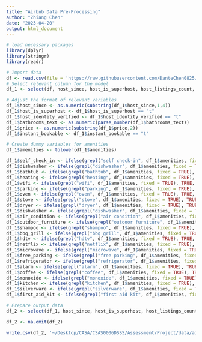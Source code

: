 ```yaml
---
title: "Airbnb Data Pre-Processing"
author: "Zhiang Chen"
date: "2023-04-20"
output: html_document
---
```


```r
# load necessary packages
library(dplyr)
library(stringr)
library(readr)
```

```r
# Import data
df <- read.csv(file = 'https://raw.githubusercontent.com/DanteChen0825/ChicagoAirbnb/main/data/raw_data_and_processing/Chicago_Airbnb_Listings_Raw.csv')
# Select relevant column for the model
df_1 <- select(df, host_since, host_is_superhost, host_listings_count,	host_identity_verified, neighbourhood_cleansed, latitude, longitude, property_type, room_type, accommodates, bathrooms_text, bedrooms, beds, amenities, price, minimum_nights, maximum_nights, availability_30, availability_60, availability_90, availability_365, number_of_reviews,number_of_reviews_ltm, number_of_reviews_l30d, review_scores_rating, review_scores_accuracy, review_scores_cleanliness, review_scores_checkin, review_scores_communication, review_scores_location, review_scores_value, instant_bookable, reviews_per_month)

# Adjust the format of relevant variables
df_1$host_since <- as.numeric(substring(df_1$host_since,1,4))
df_1$host_is_superhost <- df_1$host_is_superhost == "t"
df_1$host_identity_verified <- df_1$host_identity_verified == "t"
df_1$bathrooms_text <- as.numeric(parse_number(df_1$bathrooms_text))
df_1$price <- as.numeric(substring(df_1$price,2))
df_1$instant_bookable <- df_1$instant_bookable == "t"

# Create dummy variables for amenities
df_1$amenities <- tolower(df_1$amenities)

df_1$self_check_in <- ifelse(grepl("self check-in", df_1$amenities, fixed = TRUE), TRUE, FALSE)
df_1$dishwasher <- ifelse(grepl("dishwasher", df_1$amenities, fixed = TRUE), TRUE, FALSE)
df_1$bathtub <- ifelse(grepl("bathtub", df_1$amenities, fixed = TRUE), TRUE, FALSE)
df_1$heating <- ifelse(grepl("heating", df_1$amenities, fixed = TRUE), TRUE, FALSE)
df_1$wifi <- ifelse(grepl("wifi", df_1$amenities, fixed = TRUE), TRUE, FALSE)
df_1$parking <- ifelse(grepl("parking", df_1$amenities, fixed = TRUE), TRUE, FALSE)
df_1$oven <- ifelse(grepl("oven", df_1$amenities, fixed = TRUE), TRUE, FALSE)
df_1$stove <- ifelse(grepl("stove", df_1$amenities, fixed = TRUE), TRUE, FALSE)
df_1$dryer <- ifelse(grepl("dryer", df_1$amenities, fixed = TRUE), TRUE, FALSE)
df_1$dishwasher <- ifelse(grepl("dishwasher", df_1$amenities, fixed = TRUE), TRUE, FALSE)
df_1$air_condition <- ifelse(grepl("air condition", df_1$amenities, fixed = TRUE), TRUE, FALSE)
df_1$outdoor_furniture <- ifelse(grepl("outdoor furniture", df_1$amenities, fixed = TRUE), TRUE, FALSE)
df_1$shampoo <- ifelse(grepl("shampoo", df_1$amenities, fixed = TRUE), TRUE, FALSE)
df_1$bbq_grill <- ifelse(grepl("bbq grill", df_1$amenities, fixed = TRUE), TRUE, FALSE)
df_1$hdtv <- ifelse(grepl("hdtv", df_1$amenities, fixed = TRUE), TRUE, FALSE)
df_1$netflix <- ifelse(grepl("netflix", df_1$amenities, fixed = TRUE), TRUE, FALSE)
df_1$microwave <- ifelse(grepl("microwave", df_1$amenities, fixed = TRUE), TRUE, FALSE)
df_1$free_parking <- ifelse(grepl("free parking", df_1$amenities, fixed = TRUE), TRUE, FALSE)
df_1$refrigerator <- ifelse(grepl("refrigerator", df_1$amenities, fixed = TRUE), TRUE, FALSE)
df_1$alarm <- ifelse(grepl("alarm", df_1$amenities, fixed = TRUE), TRUE, FALSE)
df_1$coffee <- ifelse(grepl("coffee", df_1$amenities, fixed = TRUE), TRUE, FALSE)
df_1$monoxide <- ifelse(grepl("monoxide", df_1$amenities, fixed = TRUE), TRUE, FALSE)
df_1$kitchen <- ifelse(grepl("kitchen", df_1$amenities, fixed = TRUE), TRUE, FALSE)
df_1$silverware <- ifelse(grepl("silverware", df_1$amenities, fixed = TRUE), TRUE, FALSE)
df_1$first_aid_kit <- ifelse(grepl("first aid kit", df_1$amenities, fixed = TRUE), TRUE, FALSE)

# Prepare output data
df_2 <- select(df_1, host_since, host_is_superhost, host_listings_count,	host_identity_verified, neighbourhood_cleansed, latitude, longitude, property_type, room_type, accommodates, bathrooms_text, bedrooms, beds,  price, minimum_nights, maximum_nights, availability_30, availability_60, availability_90, availability_365, number_of_reviews,number_of_reviews_ltm, number_of_reviews_l30d, review_scores_rating, review_scores_accuracy, review_scores_cleanliness, review_scores_checkin, review_scores_communication, review_scores_location, review_scores_value, instant_bookable, reviews_per_month, self_check_in, dishwasher, bathtub, heating, wifi, parking, oven, stove, dryer, dishwasher, air_condition, outdoor_furniture, shampoo, bbq_grill, hdtv, netflix, microwave, free_parking, refrigerator, alarm, coffee, monoxide, kitchen, silverware, first_aid_kit)

df_2 <- na.omit(df_2)
```

```r
write.csv(df_2, '~/Desktop/CASA/CSAS0006DSSS/Assessment/Project/data/airbnb.csv', row.names=FALSE)
```
